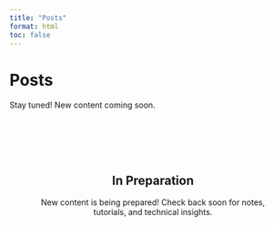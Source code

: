 ```yaml
---
title: "Posts"
format: html
toc: false
---
```


# Posts

Stay tuned! New content coming soon.

::: {.callout-tip appearance="minimal" style="text-align: center; margin-top: 50px; padding: 2rem; border-radius: 12px; background: linear-gradient(135deg, var(--gradient-start), var(--gradient-end)); border: 2px solid var(--border-color);"}
## In Preparation

New content is being prepared! Check back soon for notes, tutorials, and technical insights.
:::
